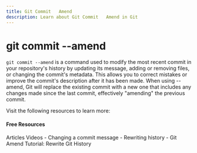 ```yaml
---
title: Git Commit   Amend
description: Learn about Git Commit   Amend in Git
---
```


# git commit --amend

`git commit --amend` is a command used to modify the most recent commit in your repository's history by updating its message, adding or removing files, or changing the commit's metadata. This allows you to correct mistakes or improve the commit's description after it has been made. When using --amend, Git will replace the existing commit with a new one that includes any changes made since the last commit, effectively "amending" the previous commit.



Visit the following resources to learn more:

#### Free Resources

<Tabs defaultValue="article">
<TabsList>
<TabsTrigger value="article">Articles</TabsTrigger>
<TabsTrigger value="video">Videos</TabsTrigger>
</TabsList>

<TabsContent value="article">
- <Link href="https://docs.github.com/en/enterprise-cloud@latest/pull-requests/committing-changes-to-your-project/creating-and-editing-commits/changing-a-commit-message">Changing a commit message</Link>
- <Link href="https://www.atlassian.com/git/tutorials/rewriting-history">Rewriting history</Link>
</TabsContent>
<TabsContent value="video">
- <Link href="https://www.youtube.com/watch?v=q53umU5vMkk">Git Amend Tutorial: Rewrite Git History</Link>
</TabsContent>
</Tabs>

